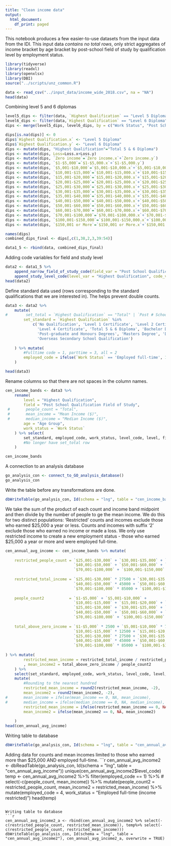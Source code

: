 ```yaml
---
title: "Clean income data"
output:
  html_document:
    df_print: paged
---
```


This notebook produces a few easier-to-use datasets from the input data from the IDI.
This input data *contains no total rows*, only strict aggregates of income bracket by age bracket by post-school field of study by qualification level by employment status. 

```r
library(tidyverse)
library(readxl)
library(openxlsx)
library(DBI)
source("../scripts/unz_common.R")
```

```r
data <- read_csv("../input_data/income_wide_2018.csv", na = "NA")
head(data)
```

Combining level 5 and 6 diplomas

```r
level5_dips <- filter(data, `Highest Qualification` == "Level 5 Diploma")
level6_dips <- filter(data,`Highest Qualification` == "Level 6 Diploma")
dips <- merge(level5_dips, level6_dips, by = c("Work Status", "Post School Qualification Field of Study", "Age Group"), all = TRUE)

dips[is.na(dips)] <- 0
dips$`Highest Qualification.x` <- "Level 5 Diploma"
dips$`Highest Qualification.y` <- "Level 6 Diploma"
dips <- mutate(dips, "Highest Qualification"="Total 5 & 6 Diploma")
dips <- mutate(dips, Loss=Loss.x+Loss.y)
dips <- mutate(dips, `Zero income`=`Zero income.x`+`Zero income.y`)
dips <- mutate(dips, `$1-$5,000`=`$1-$5,000.x`+`$1-$5,000.y`)
dips <- mutate(dips, `$5,001-$10,000`=`$5,001-$10,000.x`+`$5,001-$10,000.y`)
dips <- mutate(dips, `$10,001-$15,000`=`$10,001-$15,000.x`+`$10,001-$15,000.y`)
dips <- mutate(dips, `$15,001-$20,000`=`$15,001-$20,000.x`+`$15,001-$20,000.y`)
dips <- mutate(dips, `$20,001-$25,000`=`$20,001-$25,000.x`+`$20,001-$25,000.y`)
dips <- mutate(dips, `$25,001-$30,000`=`$25,001-$30,000.x`+`$25,001-$30,000.y`)
dips <- mutate(dips, `$30,001-$35,000`=`$30,001-$35,000.x`+`$30,001-$35,000.y`)
dips <- mutate(dips, `$35,001-$40,000`=`$35,001-$40,000.x`+`$35,001-$40,000.y`)
dips <- mutate(dips, `$40,001-$50,000`=`$40,001-$50,000.x`+`$40,001-$50,000.y`)
dips <- mutate(dips, `$50,001-$60,000`=`$50,001-$60,000.x`+`$50,001-$60,000.y`)
dips <- mutate(dips, `$60,001-$70,000`=`$60,001-$70,000.x`+`$60,001-$70,000.y`)
dips <- mutate(dips, `$70,001-$100,000`=`$70,001-$100,000.x`+`$70,001-$100,000.y`)
dips <- mutate(dips, `$100,001-$150,000`=`$100,001-$150,000.x`+`$100,001-$150,000.y`)
dips <- mutate(dips, `$150,001 or More`=`$150,001 or More.x`+`$150,001 or More.y`)

names(dips)
combined_dips_final <- dips[,c(1,38,2,3,39:54)]

data1_5 <- rbind(data, combined_dips_final)
```

Adding code variables for field and study level
```r
data2 <- data1_5 %>% 
    append_narrow_field_of_study_code(field_var = "Post School Qualification Field of Study", code_var = "field_code") %>%
    append_study_level_code(level_var = "Highest Qualification", code_var = "level_code")
head(data2)
```



Define standard data used (rows corresponding to the standard qualifications that we are interested in). The helps prevent double counts.
```r
data3 <- data2 %>%
    mutate(
#        set_total = `Highest Qualification` == "Total" | `Post # School Qualification Field of Study` == "Total",
        set_standard = `Highest Qualification` %in% 
            c('No Qualification', 'Level 1 Certificate', 'Level 2 Certificate', 'Level 3 Certificate', 
              'Level 4 Certificate', 'Total 5 & 6 Diploma', 'Bachelor Degree and Level 7 Qualification', 
              'Post-graduate and Honours Degrees', 'Masters Degree', 'Doctorate Degree', 
              'Overseas Secondary School Qualification') 
        
    ) %>% mutate(
        #Fulltime code = 1, parttime = 3, all = 2
        employed_code = ifelse(`Work Status` == 'Employed full-time', 1, ifelse(`Work Status` == 'Total employed', 2, 3))
    )

head(data3)
```

Rename columns so that there are not spaces in the column names.
```r
cen_income_bands <- data3 %>%
    rename(
        level = "Highest Qualification", 
        field = "Post School Qualification Field of Study", 
 #       people_count = "Total", 
 #       mean_income = "Mean Income ($)",
 #       median_income = "Median Income ($)",
        age = "Age Group",
        work_status = `Work Status`
    ) %>% select(
        set_standard, employed_code, work_status, level_code, level, field_code, field, age, everything() 
        #No longer have set_total row
    )

cen_income_bands
```


A connection to an analysis database
```r
go_analysis_con <- connect_to_GO_analysis_database()
go_analysis_con
```

Write the table before any transformations are done.
```r
dbWriteTable(go_analysis_con, Id(schema = "lng", table = "cen_income_bands"), cen_income_bands, overwrite = TRUE)
```

We take the sum of the product of each count and income band midpoint and then divide by the number of people to ge the mean income. 
We do this for two distinct populations:
'Restricted' counts and incomes exclude those who earned \$25,000 a year or less. Counts and incomes with suffix '2' exclude those who earned no income or made a loss. We only use restricted income to create a new employment status - those who earned \$25,000 a year or more and were employed full-time.

```r
cen_annual_avg_income <- cen_income_bands %>% mutate(
    
    restricted_people_count = `$25,001-$30,000` + `$30,001-$35,000` + `$35,001-$40,000` + 
                              `$40,001-$50,000` + `$50,001-$60,000` + `$60,001-$70,000` +
                              `$70,001-$100,000` + `$100,001-$150,000` + `$150,001 or More`,
    
    restricted_total_income = `$25,001-$30,000` * 27500 + `$30,001-$35,000` * 32500 + `$35,001-$40,000` * 37500 + 
                              `$40,001-$50,000` * 45000 + `$50,001-$60,000` * 55000 + `$60,001-$70,000` * 65000 +
                              `$70,001-$100,000` * 85000 + `$100,001-$150,000` * 125000 + `$150,001 or More` * 200000,
    
    people_count2           = `$1-$5,000` + `$5,001-$10,000` +
                              `$10,001-$15,000` + `$15,001-$20,000` + `$20,001-$25,000` +
                              `$25,001-$30,000` + `$30,001-$35,000` + `$35,001-$40,000` + 
                              `$40,001-$50,000` + `$50,001-$60,000` + `$60,001-$70,000` +
                              `$70,001-$100,000` + `$100,001-$150,000` + `$150,001 or More`,
    
    total_above_zero_income = `$1-$5,000` * 2500 + `$5,001-$10,000` * 7500 +
                              `$10,001-$15,000` * 12500 + `$15,001-$20,000` * 17500 + `$20,001-$25,000` * 22500 +
                              `$25,001-$30,000` * 27500 + `$30,001-$35,000` * 32500 + `$35,001-$40,000` * 37500 + 
                              `$40,001-$50,000` * 45000 + `$50,001-$60,000` * 55000 + `$60,001-$70,000` * 65000 +
                              `$70,001-$100,000` * 85000 + `$100,001-$150,000` * 125000 + `$150,001 or More` * 200000
    
) %>% mutate(
        restricted_mean_income = restricted_total_income / restricted_people_count
        , mean_income2 = total_above_zero_income / people_count2
    ) %>% 
    select(set_standard, employed_code, work_status, level_code, level, field_code, field, age, restricted_people_count, people_count2, mean_income2, restricted_mean_income) %>%
    mutate(
        #Rounding to the nearest hundred
        restricted_mean_income = round2(restricted_mean_income, -2),
        mean_income2 = round2(mean_income2, -2),
#       mean_income = ifelse(mean_income == 0, NA, mean_income),
#       median_income = ifelse(median_income == 0, NA, median_income),
        restricted_mean_income = ifelse(restricted_mean_income == 0, NA, restricted_mean_income),
        mean_income2 = ifelse(mean_income2 == 0, NA, mean_income2)
    
    )
head(cen_annual_avg_income)
```
Writing table to database
```r
dbWriteTable(go_analysis_con, Id(schema = "lng", table = "cen_annual_avg_income"), cen_annual_avg_income, overwrite = TRUE)
```

Adding data for counts and mean incomes limited to those who earned more than $25,000 AND employed full-time.
```r
cen_annual_avg_income2 <- dbReadTable(go_analysis_con, Id(schema = "lng", table = "cen_annual_avg_income"))
unique(cen_annual_avg_income2$level_code)
temp <- cen_annual_avg_income2 %>% filter(employed_code == 1) %>%
#   select(-c(people_count, mean_income)) %>%
    mutate(people_count2 = restricted_people_count, mean_income2 = restricted_mean_income) %>%
    mutate(employed_code = 4, work_status = "Employed full-time (income restricted)")
head(temp)
```

Writing table to database
```r
cen_annual_avg_income2_a <- rbind(cen_annual_avg_income2 %>% select(-c(restricted_people_count, restricted_mean_income)), temp%>% select(-c(restricted_people_count, restricted_mean_income)))
dbWriteTable(go_analysis_con, Id(schema = "lng", table = "cen_annual_avg_income2"), cen_annual_avg_income2_a, overwrite = TRUE)
```


